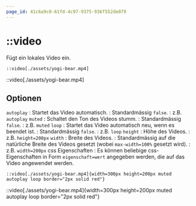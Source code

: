 ```yaml
---
page_id: 41c6a9c0-61fd-4c97-9375-936f552de079
---
```



# ::video

Fügt ein lokales Video ein.

```mdx
::video[./assets/yogi-bear.mp4]
```

<BrowserWindow>
::video[./assets/yogi-bear.mp4]
</BrowserWindow>

## Optionen
`autoplay`
: Startet das Video automatisch.
: Standardmässig `false`.
: z.B. `autoplay`
`muted`
: Schaltet den Ton des Videos stumm.
: Standardmässig `false`.
: z.B. `muted`
`loop`
: Startet das Video automatisch neu, wenn es beendet ist.
: Standardmässig `false`.
: z.B. `loop`
`height`
: Höhe des Videos.
: z.B. `height=200px`
`width`
: Breite des Videos.
: Standardmässig auf die natürliche Breite des Videos gesetzt (wobei `max-width=100%` gesetzt wird).
: z.B. `width=200px`
css Eigenschaften
: Es können beliebige css-Eigenschaften in Form `eigenschaft=wert` angegeben werden, die auf das Video angewendet werden.


```mdx
::video[./assets/yogi-bear.mp4]{width=300px height=200px muted autoplay loop border="2px solid red"}
```

<BrowserWindow>
::video[./assets/yogi-bear.mp4]{width=300px height=200px muted autoplay loop border="2px solid red"}
</BrowserWindow>
